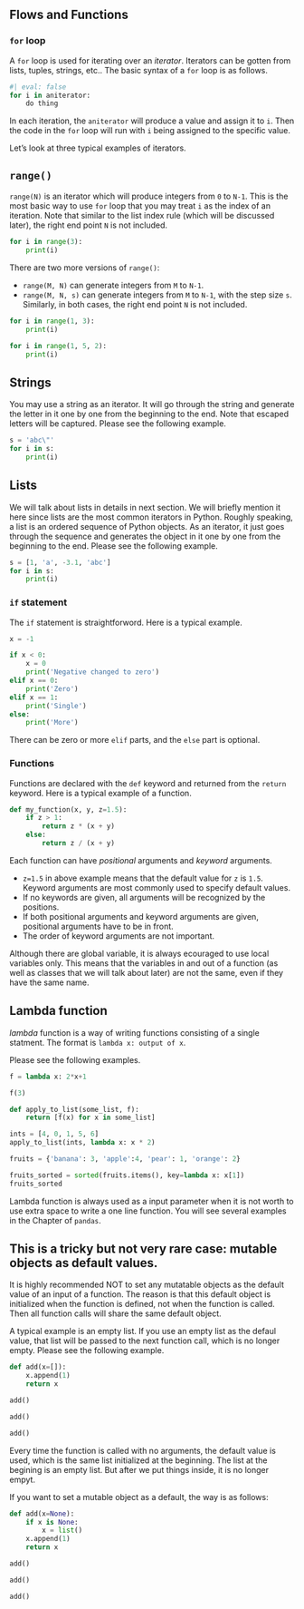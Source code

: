 

## Flows and Functions

### `for` loop
A `for` loop is used for iterating over an *iterator*. Iterators can be gotten from lists, tuples, strings, etc.. The basic syntax of a `for` loop is as follows.

```python
#| eval: false
for i in aniterator:
    do thing
```
In each iteration, the `aniterator` will produce a value and assign it to `i`. Then the code in the `for` loop will run with `i` being assigned to the specific value. 

Let's look at three typical examples of iterators.

::: {.callout-note collapse="true"}
## `range()`
`range(N)` is an iterator which will produce integers from `0` to `N-1`. This is the most basic way to use `for` loop that you may treat `i` as the index of an iteration. Note that similar to the list index rule (which will be discussed later), the right end point `N` is not included.

```python
for i in range(3):
    print(i)
```
There are two more versions of `range()`:

- `range(M, N)` can generate integers from `M` to `N-1`.
- `range(M, N, s)` can generate integers from `M` to `N-1`, with the step size `s`.
Similarly, in both cases, the right end point `N` is not included.

```python
for i in range(1, 3):
    print(i)
```

```python
for i in range(1, 5, 2):
    print(i)
```
:::


::: {.callout-note collapse="true"}
## Strings
You may use a string as an iterator. It will go through the string and generate the letter in it one by one from the beginning to the end. Note that escaped letters will be captured. Please see the following example.

```python
s = 'abc\"'
for i in s:
    print(i)
```
:::


::: {.callout-note collapse="true"}
## Lists
We will talk about lists in details in next section. We will briefly mention it here since lists are the most common iterators in Python. Roughly speaking, a list is an ordered sequence of Python objects. As an iterator, it just goes through the sequence and generates the object in it one by one from the beginning to the end. Please see the following example.

```python
s = [1, 'a', -3.1, 'abc']
for i in s:
    print(i)
```
:::

### `if` statement
The `if` statement is straightforword. Here is a typical example.

```python
x = -1

if x < 0:
    x = 0
    print('Negative changed to zero')
elif x == 0:
    print('Zero')
elif x == 1:
    print('Single')
else:
    print('More')
```
There can be zero or more `elif` parts, and the `else` part is optional.

### Functions

Functions are declared with the `def` keyword and returned from the `return` keyword. Here is a typical example of a function.

```python
def my_function(x, y, z=1.5):
    if z > 1:
        return z * (x + y)
    else:
        return z / (x + y)
```

Each function can have *positional* arguments and *keyword* arguments. 

- `z=1.5` in above example means that the default value for `z` is `1.5`. Keyword arguments are most commonly used to specify default values.
- If no keywords are given, all arguments will be recognized by the positions.
- If both positional arguments and keyword arguments are given, positional arguments have to be in front. 
- The order of keyword arguments are not important.


::: {.callout-note}
Although there are global variable, it is always ecouraged to use local variables only. This means that the variables in and out of a function (as well as classes that we will talk about later) are not the same, even if they have the same name.
:::




::: {.callout-note collapse="true"}
## Lambda function
*lambda* function is a way of writing functions consisting of a single statment. The format is `lambda x: output of x`. 

Please see the following examples.

```python
f = lambda x: 2*x+1

f(3)
```

```python
def apply_to_list(some_list, f):
    return [f(x) for x in some_list]

ints = [4, 0, 1, 5, 6]
apply_to_list(ints, lambda x: x * 2)
```

```python
fruits = {'banana': 3, 'apple':4, 'pear': 1, 'orange': 2}

fruits_sorted = sorted(fruits.items(), key=lambda x: x[1])
fruits_sorted
```


Lambda function is always used as a input parameter when it is not worth to use extra space to write a one line function. You will see several examples in the Chapter of `pandas`.

:::





::: {.callout-caution collapse="true"}
## This is a tricky but not very rare case: mutable objects as default values.
It is highly recommended NOT to set any mutatable objects as the default value of an input of a function. The reason is that this default object is initialized when the function is defined, not when the function is called. Then all function calls will share the same default object.

A typical example is an empty list. If you use an empty list as the defaul value, that list will be passed to the next function call, which is no longer empty. Please see the following example.

```python
def add(x=[]):
    x.append(1)
    return x

add()
```

```python
add()
```
```python
add()
```
Every time the function is called with no arguments, the default value is used, which is the same list initialized at the beginning. The list at the begining is an empty list. But after we put things inside, it is no longer empyt.

If you want to set a mutable object as a default, the way is as follows:

```python
def add(x=None):
    if x is None:
        x = list()
    x.append(1)
    return x

add()
```

```python
add()
```

```python
add()
```


:::
